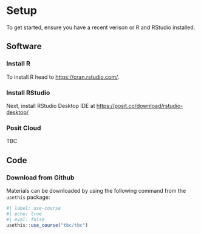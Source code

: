 # Setup

To get started, ensure you have a recent verison or R and RStudio installed. 

## Software  

### Install R  

To install R head to [https://cran.rstudio.com/](https://cran.rstudio.com/). 

### Install RStudio  

Next, install RStudio Desktop IDE at [https://posit.co/download/rstudio-desktop/](https://posit.co/download/rstudio-desktop/)

### Posit Cloud      

TBC

## Code  

### Download from Github  

Materials can be downloaded by using the following command from the `usethis` package:

```r
#| label: use-course
#| echo: true
#| eval: false
usethis::use_course("tbc/tbc")
```  

